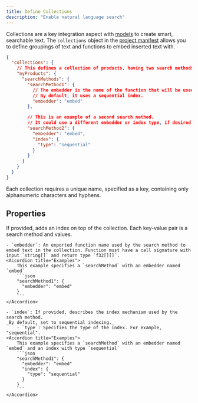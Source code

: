 ```yaml
---
title: Define Collections
description: "Enable natural language search"
---
```


Collections are a key integration aspect with [models](/define-models) to create smart, searchable text.
The `collections` object in the [project manifest](/manifest) allows you to define groupings of text and functions to embed inserted text with.

```json hypermode.json
{
  "collections": {
    // This defines a collection of products, having two search methods.
    "myProducts": {
      "searchMethods": {
        "searchMethod1": {
          // The embedder is the name of the function that will be used to generate vector embeddings.
          // By default, it uses a sequential index.
          "embedder": "embed"
        },

        // This is an example of a second search method.
        // It could use a different embedder or index type, if desired.
        "searchMethod2": {
          "embedder": "embed",
          "index": {
            "type": "sequential"
          }
        }
      }
    }
  }
}
```

Each collection requires a unique name, specified as a key, containing only alphanumeric characters and hyphens.

## Properties

<ResponseField name="searchMethods" type="object">
  If provided, adds an index on top of the collection. Each key-value pair is a
  search method and values.

    - `embedder`: An exported function name used by the search method to
    embed text in the collection. Function must have a call signature with input `string[]` and return type `f32[][]`.
    <Accordion title="Examples">
        This example specifies a `searchMethod` with an embedder named `embed`
        ```json
        "searchMethod1": {
          "embedder": "embed"
        }
        ```
    </Accordion>

    - `index`: If provided, describes the index mechanism used by the search method.
    _By default, set to sequential indexing._
        - `type`: Specifies the type of the index. For example, "sequential".
    <Accordion title="Examples">
        This example specifies a `searchMethod` with an embedder named `embed` and an index with type `sequential`
        ```json
        "searchMethod1": {
          "embedder": "embed"
          "index": {
            "type": "sequential"
          }
        }
        ```
    </Accordion>

  </ResponseField>
